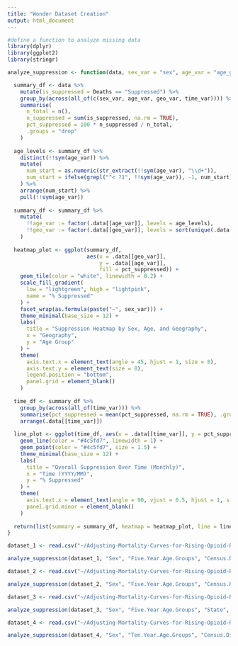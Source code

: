 ```yaml
---
title: "Wonder Dataset Creation"
output: html_document
---
```


```r
#define a function to analyze missing data
library(dplyr)
library(ggplot2)
library(stringr)

analyze_suppression <- function(data, sex_var = "sex", age_var = "age_group", geo_var = "geo", time_var = "time") {

  summary_df <- data %>%
    mutate(is_suppressed = Deaths == "Suppressed") %>%
    group_by(across(all_of(c(sex_var, age_var, geo_var, time_var)))) %>%
    summarise(
      n_total = n(),
      n_suppressed = sum(is_suppressed, na.rm = TRUE),
      pct_suppressed = 100 * n_suppressed / n_total,
      .groups = "drop"
    )
  
  age_levels <- summary_df %>%
    distinct(!!sym(age_var)) %>%
    mutate(
      num_start = as.numeric(str_extract(!!sym(age_var), "\\d+")),
      num_start = ifelse(grepl("^< ?1", !!sym(age_var)), -1, num_start)
    ) %>%
    arrange(num_start) %>%
    pull(!!sym(age_var))
  
  summary_df <- summary_df %>%
    mutate(
      !!age_var := factor(.data[[age_var]], levels = age_levels),
      !!geo_var := factor(.data[[geo_var]], levels = sort(unique(.data[[geo_var]])))
    )
  
  heatmap_plot <- ggplot(summary_df,
                         aes(x = .data[[geo_var]],
                             y = .data[[age_var]],
                             fill = pct_suppressed)) +
    geom_tile(color = "white", linewidth = 0.2) +
    scale_fill_gradient(
      low = "lightgreen", high = "lightpink",
      name = "% Suppressed"
    ) +
    facet_wrap(as.formula(paste("~", sex_var))) +
    theme_minimal(base_size = 12) +
    labs(
      title = "Suppression Heatmap by Sex, Age, and Geography",
      x = "Geography",
      y = "Age Group"
    ) +
    theme(
      axis.text.x = element_text(angle = 45, hjust = 1, size = 8),
      axis.text.y = element_text(size = 8),
      legend.position = "bottom",
      panel.grid = element_blank()
    )
  
  time_df <- summary_df %>%
    group_by(across(all_of(time_var))) %>%
    summarise(pct_suppressed = mean(pct_suppressed, na.rm = TRUE), .groups = "drop") %>%
    arrange(.data[[time_var]])
  
  line_plot <- ggplot(time_df, aes(x = .data[[time_var]], y = pct_suppressed)) +
    geom_line(color = "#4c5fd7", linewidth = 1) +
    geom_point(color = "#4c5fd7", size = 1.5) +
    theme_minimal(base_size = 12) +
    labs(
      title = "Overall Suppression Over Time (Monthly)",
      x = "Time (YYYY/MM)",
      y = "% Suppressed"
    ) +
    theme(
      axis.text.x = element_text(angle = 90, vjust = 0.5, hjust = 1, size = 2),
      panel.grid.minor = element_blank()
    )
  
  return(list(summary = summary_df, heatmap = heatmap_plot, line = line_plot))
}

```

```r
dataset_1 <- read.csv("~/Adjusting-Mortality-Curves-for-Rising-Opioid-Related-Deaths/Data/WONDER-SEX-5Yr-Cenus Division.csv")

analyze_suppression(dataset_1, "Sex", "Five.Year.Age.Groups", "Census.Division", "Month.Code")
```

```r
dataset_2 <- read.csv("~/Adjusting-Mortality-Curves-for-Rising-Opioid-Related-Deaths/Data/WONDER-SEX-5Yr-Cenus Region.csv")

analyze_suppression(dataset_2, "Sex", "Five.Year.Age.Groups", "Census.Region", "Month.Code")
```

```r
dataset_3 <- read.csv("~/Adjusting-Mortality-Curves-for-Rising-Opioid-Related-Deaths/Data/WONDER-SEX-5Yr-State.csv")

analyze_suppression(dataset_3, "Sex", "Five.Year.Age.Groups", "State", "Month.Code")
```

```r
dataset_4 <- read.csv("~/Adjusting-Mortality-Curves-for-Rising-Opioid-Related-Deaths/Data/WONDER-SEX-10Yr-Cenus Division.csv")

analyze_suppression(dataset_4, "Sex", "Ten.Year.Age.Groups", "Census.Division", "Month.Code")
```
